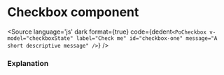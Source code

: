 # Checkbox component




<Meta title="Form/Checkbox" component={PoCheckbox} />

<Description of={PoCheckbox} />

<Canvas withToolbar>
    <Story id="form-checkbox--basic" />
    <Story id="form-checkbox--with-message" />
</Canvas>

<Source
  language='js'
  dark
  format={true}
  code={dedent`
    <PoCheckbox
        v-model="checkboxState"
        label="Check me"
        id="checkbox-one"
        message="A short descriptive message"
    />
  `}
/>

### Explanation

<ArgsTable of={PoCheckbox} />
